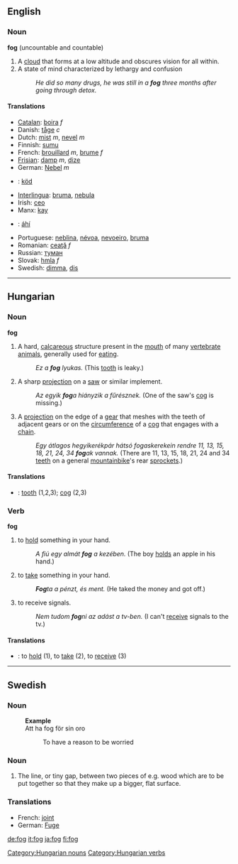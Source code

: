 ==English==
=== Noun ===
'''fog''' (uncountable and countable)
#A [[cloud]] that forms at a low altitude and obscures vision for all within.
#A state of mind characterized by lethargy and confusion
#:''He did so many drugs, he was still in a '''fog''' three months after going through detox.''

==== Translations ====
*[[Catalan]]: [[boira]] ''f''
*Danish: [[tåge]] ''c''
*Dutch: [[mist]] ''m'', [[nevel]] ''m''
*Finnish: [[sumu]]
*French: [[brouillard]] ''m'', [[brume]] ''f''
*[[Frisian]]: [[damp]] ''m'', [[dize]]
*German: [[Nebel]] ''m''
*{{hu}}: [[köd]]
*[[Interlingua]]: [[bruma]], [[nebula]]
*Irish: [[ceo]]
*Manx: [[kay#Manx|kay]]
*{{nv}}: [[áhí]]
*Portuguese: [[neblina]], [[névoa]], [[nevoeiro]], [[bruma]]
*Romanian: [[ceaţă]] ''f''
*Russian: [[туман]]
*Slovak: [[hmla]] ''f''
*Swedish: [[dimma]], [[dis]]

----

==Hungarian==
===Noun===
'''fog'''
#A hard, [[calcareous]] structure present in the [[mouth]] of many [[vertebrate]] [[animals]], generally used for [[eat]]ing.
#: ''Ez a '''fog''' lyukas.'' (This [[tooth]] is leaky.)
#A sharp [[projection]] on a [[saw]] or similar implement.
#: ''Az egyik '''fog'''a hiányzik a fűrésznek.'' (One of the saw's [[cog]] is missing.)
#A [[projection]] on the edge of a [[gear]] that meshes with the teeth of adjacent gears or on the [[circumference]] of a [[cog]] that engages with a [[chain]].
#: ''Egy átlagos hegyikerékpár hátsó fogaskerekein rendre 11, 13, 15, 18, 21, 24, 34 '''fog'''ak vannak.'' (There are 11, 13, 15, 18, 21, 24 and 34 [[teeth]] on a general [[mountainbike]]'s rear [[sprockets]].)

[[Category:Hungarian nouns]]

====Translations====
*{{en}}: [[tooth]] (1,2,3); [[cog]] (2,3)

===Verb===
'''fog'''
# to [[hold]] something in your hand.
#: ''A fiú egy almát '''fog''' a kezében.'' (The boy [[holds]] an apple in his hand.)
# to [[take]] something in your hand.
#: '''''Fog'''ta a pénzt, és ment.'' (He taked the money and got off.)
# to receive signals.
#: ''Nem tudom '''fog'''ni az adást a tv-ben.'' (I can't [[receive]] signals to the tv.)

[[Category:Hungarian verbs]]

====Translations====
*{{en}}: to [[hold]] (1), to [[take]] (2), to [[receive]] (3)

----

==Swedish==
===Noun===
:'''Example'''
:Att ha fog för sin oro
::To have a reason to be worried
===Noun===
#The line, or tiny gap, between two pieces of e.g. wood which are to be put together so that they make up a bigger, flat surface.
===Translations===
*French: [[joint]] {{m}}
*German: [[Fuge]] {{f}}

[[de:fog]]
[[it:fog]]
[[ja:fog]]
[[fi:fog]]